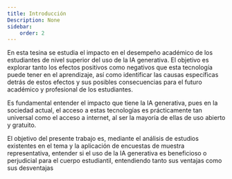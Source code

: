 ```yaml
---
title: Introducción
Description: None
sidebar:
    order: 2
---
```



En esta tesina se estudia el impacto en el desempeño académico de los estudiantes de nivel superior del uso de la IA generativa. El objetivo es explorar tanto los efectos positivos como negativos que esta tecnología puede tener en el aprendizaje, así como identificar las causas específicas detrás de estos efectos y sus posibles consecuencias para el futuro académico y profesional de los estudiantes.

Es fundamental entender el impacto que tiene la IA generativa, pues en la sociedad actual, el acceso a estas tecnologías es prácticamente tan universal como el acceso a internet, al ser la mayoría de ellas de uso abierto y gratuito.

El objetivo del presente trabajo es, mediante el análisis de estudios existentes en el tema y la aplicación de encuestas de muestra representativa, entender si el uso de la IA generativa es beneficioso o perjudicial para el cuerpo estudiantil, entendiendo tanto sus ventajas como sus desventajas

